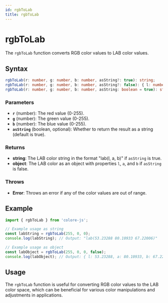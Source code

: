 ```yaml
---
id: rgbToLab
title: rgbToLab
---
```


# rgbToLab

The `rgbToLab` function converts RGB color values to LAB color values.

## Syntax

```typescript
rgbToLab(r: number, g: number, b: number, asString?: true): string;
rgbToLab(r: number, g: number, b: number, asString?: false): { l: number; a: number; b: number };
rgbToLab(r: number, g: number, b: number, asString: boolean = true): string | { l: number; a: number; b: number };
```

### Parameters

- **`r`** (number): The red value (0-255).
- **`g`** (number): The green value (0-255).
- **`b`** (number): The blue value (0-255).
- **`asString`** (boolean, optional): Whether to return the result as a string (default is true).

### Returns

- **string**: The LAB color string in the format "lab(l, a, b)" if `asString` is true.
- **object**: The LAB color as an object with properties `l`, `a`, and `b` if `asString` is false.

### Throws

- **Error**: Throws an error if any of the color values are out of range.

## Example

```typescript
import { rgbToLab } from 'colore-js';

// Example usage as string
const labString = rgbToLab(255, 0, 0);
console.log(labString); // Output: "lab(53.23288 80.10933 67.22006)"

// Example usage as object
const labObject = rgbToLab(255, 0, 0, false);
console.log(labObject); // Output: { l: 53.23288, a: 80.10933, b: 67.22006 }
```

## Usage

The `rgbToLab` function is useful for converting RGB color values to the LAB color space, which can be beneficial for various color manipulations and adjustments in applications.
